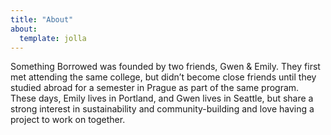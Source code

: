 ```yaml
---
title: "About"
about:
  template: jolla
---
```


Something Borrowed was founded by two friends, Gwen & Emily. They first met attending the same college, but didn't become close friends until they studied abroad for a semester in Prague as part of the same program. These days, Emily lives in Portland, and Gwen lives in Seattle, but share a strong interest in sustainability and community-building and love having a project to work on together.

